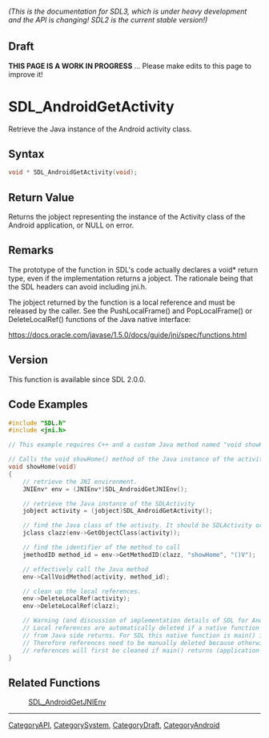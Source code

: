 ====== (This is the documentation for SDL3, which is under heavy development and the API is changing! SDL2 is the current stable version!) ======

== Draft ==

'''THIS PAGE IS A WORK IN PROGRESS''' ... Please make edits to this page to improve it!
= SDL_AndroidGetActivity =

Retrieve the Java instance of the Android activity class.

== Syntax ==

<syntaxhighlight lang='c'>
void * SDL_AndroidGetActivity(void);
</syntaxhighlight>

== Return Value ==

Returns the jobject representing the instance of the Activity class of the
Android application, or NULL on error.

== Remarks ==

The prototype of the function in SDL's code actually declares a void*
return type, even if the implementation returns a jobject. The rationale
being that the SDL headers can avoid including jni.h.

The jobject returned by the function is a local reference and must be
released by the caller. See the PushLocalFrame() and PopLocalFrame() or
DeleteLocalRef() functions of the Java native interface:

https://docs.oracle.com/javase/1.5.0/docs/guide/jni/spec/functions.html

== Version ==

This function is available since SDL 2.0.0.

== Code Examples ==

<syntaxhighlight lang='c++'>
#include "SDL.h"
#include <jni.h>

// This example requires C++ and a custom Java method named "void showHome()"

// Calls the void showHome() method of the Java instance of the activity.
void showHome(void)
{
    // retrieve the JNI environment.
    JNIEnv* env = (JNIEnv*)SDL_AndroidGetJNIEnv();

    // retrieve the Java instance of the SDLActivity
    jobject activity = (jobject)SDL_AndroidGetActivity();

    // find the Java class of the activity. It should be SDLActivity or a subclass of it.
    jclass clazz(env->GetObjectClass(activity));

    // find the identifier of the method to call
    jmethodID method_id = env->GetMethodID(clazz, "showHome", "()V");

    // effectively call the Java method
    env->CallVoidMethod(activity, method_id);

    // clean up the local references.
    env->DeleteLocalRef(activity);
    env->DeleteLocalRef(clazz);

    // Warning (and discussion of implementation details of SDL for Android):
    // Local references are automatically deleted if a native function called
    // from Java side returns. For SDL this native function is main() itself.
    // Therefore references need to be manually deleted because otherwise the
    // references will first be cleaned if main() returns (application exit).
}
</syntaxhighlight>

== Related Functions ==

:[[SDL_AndroidGetJNIEnv]]

----
[[CategoryAPI]], [[CategorySystem]], [[CategoryDraft]], [[CategoryAndroid]]
<!-- #See the Style Guide for instructions on editing the footer. -->


